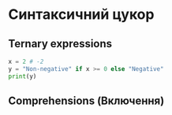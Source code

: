# Синтаксичний цукор {#sugar}

## Ternary expressions

```python
x = 2 # -2
y = "Non-negative" if x >= 0 else "Negative"
print(y)
```

## Comprehensions (Включення)

